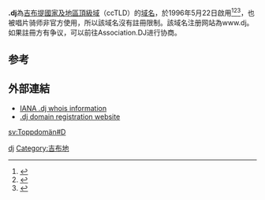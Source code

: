 {{expand English|time=2018-04-01T09:11:24+00:00}}
{{noteTA|G1=Country}}
{{about|顶级域名|其他名为DJ的事物|DJ (消歧义)}}
'''.dj'''為[[吉布提|吉布提]][[國家及地區頂級域|國家及地區頂級域]]（ccTLD）的[[域名|域名]]，於1996年5月22日啟用<ref>{{Cite book|title=常用电脑词语速查手册|last=何弘主编|first=|publisher=西安：西安出版社|date=2000-07|isbn=7-80594-644-2|location=|pages=201-202}}</ref><ref>{{Cite book|title=英德汉广播电视技术词典|last=（德）赫伯特·蒂尔曼（Herbert Tillmann）编；梁瑛等译|first=|publisher=北京：中国广播电视出版社|year=2002|isbn=7-5043-3793-5|location=|pages=440-442}}</ref><ref>{{Cite book|title=大学计算机基础|last=刘丕娥主编|first=|publisher=哈尔滨：哈尔滨工业大学出版社|year=2010|isbn=978-7-5603-3056-3|location=|pages=342-345}}</ref>，也被唱片骑师非官方使用，所以該域名沒有註冊限制。該域名注册网站為www.dj。如果註冊方有争议，可以前往Association.DJ进行协商。

== 参考 ==
{{reflist}}

== 外部連結 ==
* [http://www.iana.org/root-whois/dj.htm IANA .dj whois information]{{Wayback|url=http://www.iana.org/root-whois/dj.htm |date=20071012234357 }}
* [http://www.dj/ .dj domain registration website]{{Wayback|url=http://www.dj/ |date=20060426045259 }}

{{CcTLD}}
{{网络小作品}}

[[Category:國家及地區頂級域|dj]]
[[Category:吉布地|Category:吉布地]]

[[sv:Toppdomän#D|sv:Toppdomän#D]]
